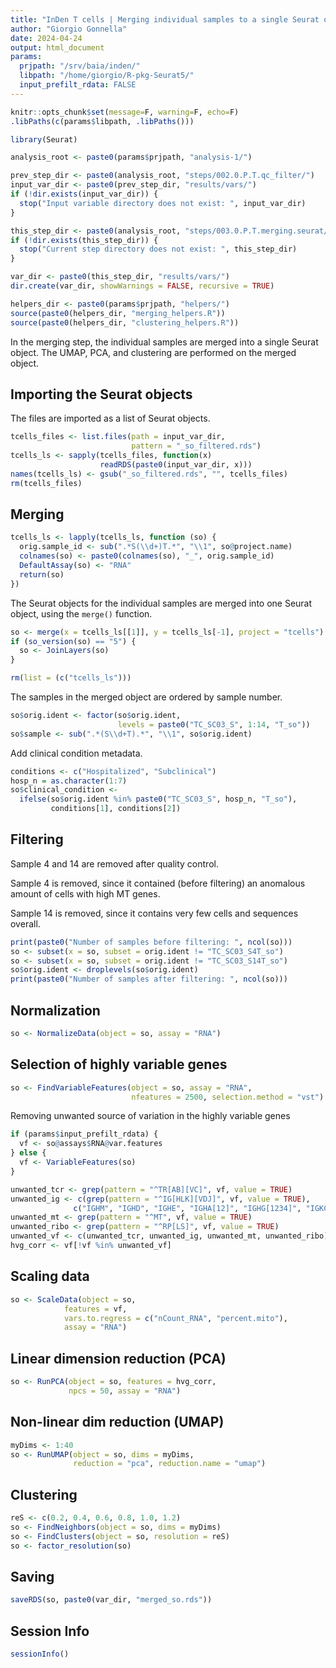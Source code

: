 ```yaml
---
title: "InDen T cells | Merging individual samples to a single Seurat object"
author: "Giorgio Gonnella"
date: 2024-04-24
output: html_document
params:
  prjpath: "/srv/baia/inden/"
  libpath: "/home/giorgio/R-pkg-Seurat5/"
  input_prefilt_rdata: FALSE
---
```


```r
knitr::opts_chunk$set(message=F, warning=F, echo=F)
.libPaths(c(params$libpath, .libPaths()))

library(Seurat)

analysis_root <- paste0(params$prjpath, "analysis-1/")

prev_step_dir <- paste0(analysis_root, "steps/002.0.P.T.qc_filter/")
input_var_dir <- paste0(prev_step_dir, "results/vars/")
if (!dir.exists(input_var_dir)) {
  stop("Input variable directory does not exist: ", input_var_dir)
}

this_step_dir <- paste0(analysis_root, "steps/003.0.P.T.merging.seurat/")
if (!dir.exists(this_step_dir)) {
  stop("Current step directory does not exist: ", this_step_dir)
}

var_dir <- paste0(this_step_dir, "results/vars/")
dir.create(var_dir, showWarnings = FALSE, recursive = TRUE)

helpers_dir <- paste0(params$prjpath, "helpers/")
source(paste0(helpers_dir, "merging_helpers.R"))
source(paste0(helpers_dir, "clustering_helpers.R"))
```

In the merging step, the individual samples are merged into a single
Seurat object. The UMAP, PCA, and clustering are performed on the merged
object.

## Importing the Seurat objects

The files are imported as a list of Seurat objects.

```r
tcells_files <- list.files(path = input_var_dir,
                           pattern = "_so_filtered.rds")
tcells_ls <- sapply(tcells_files, function(x)
                    readRDS(paste0(input_var_dir, x)))
names(tcells_ls) <- gsub("_so_filtered.rds", "", tcells_files)
rm(tcells_files)
```

## Merging

```r
tcells_ls <- lapply(tcells_ls, function (so) {
  orig.sample_id <- sub(".*S(\\d+)T.*", "\\1", so@project.name)
  colnames(so) <- paste0(colnames(so), "_", orig.sample_id)
  DefaultAssay(so) <- "RNA"
  return(so)
})
```

The Seurat objects for the individual samples are merged
into one Seurat object, using the `merge()` function.

```r
so <- merge(x = tcells_ls[[1]], y = tcells_ls[-1], project = "tcells")
if (so_version(so) == "5") {
  so <- JoinLayers(so)
}

rm(list = (c("tcells_ls")))
```

The samples in the merged object are ordered by sample number.

```r
so$orig.ident <- factor(so$orig.ident,
                        levels = paste0("TC_SC03_S", 1:14, "T_so"))
so$sample <- sub(".*(S\\d+T).*", "\\1", so$orig.ident)
```

Add clinical condition metadata.

```r
conditions <- c("Hospitalized", "Subclinical")
hosp_n = as.character(1:7)
so$clinical_condition <-
  ifelse(so$orig.ident %in% paste0("TC_SC03_S", hosp_n, "T_so"),
         conditions[1], conditions[2])
```

## Filtering

Sample 4 and 14 are removed after quality control.

Sample 4 is removed, since it contained (before filtering) an anomalous amount
of cells with high MT genes.

Sample 14 is removed, since it contains very few cells and sequences overall.

```r
print(paste0("Number of samples before filtering: ", ncol(so)))
so <- subset(x = so, subset = orig.ident != "TC_SC03_S4T_so")
so <- subset(x = so, subset = orig.ident != "TC_SC03_S14T_so")
so$orig.ident <- droplevels(so$orig.ident)
print(paste0("Number of samples after filtering: ", ncol(so)))
```

## Normalization

```r
so <- NormalizeData(object = so, assay = "RNA")
```

## Selection of highly variable genes

```r
so <- FindVariableFeatures(object = so, assay = "RNA",
                           nfeatures = 2500, selection.method = "vst")
```

Removing unwanted source of variation in the highly variable genes

```r
if (params$input_prefilt_rdata) {
  vf <- so@assays$RNA@var.features
} else {
  vf <- VariableFeatures(so)
}

unwanted_tcr <- grep(pattern = "^TR[AB][VC]", vf, value = TRUE)
unwanted_ig <- c(grep(pattern = "^IG[HLK][VDJ]", vf, value = TRUE),
              c("IGHM", "IGHD", "IGHE", "IGHA[12]", "IGHG[1234]", "IGKC", "IGLC[1234567]", "AC233755.1"))
unwanted_mt <- grep(pattern = "^MT", vf, value = TRUE)
unwanted_ribo <- grep(pattern = "^RP[LS]", vf, value = TRUE)
unwanted_vf <- c(unwanted_tcr, unwanted_ig, unwanted_mt, unwanted_ribo)
hvg_corr <- vf[!vf %in% unwanted_vf]
```

## Scaling data

```r
so <- ScaleData(object = so,
            features = vf,
            vars.to.regress = c("nCount_RNA", "percent.mito"),
            assay = "RNA")
```

## Linear dimension reduction (PCA)

```r
so <- RunPCA(object = so, features = hvg_corr,
             npcs = 50, assay = "RNA")
```

## Non-linear dim reduction (UMAP)

```r
myDims <- 1:40
so <- RunUMAP(object = so, dims = myDims,
              reduction = "pca", reduction.name = "umap")
```

## Clustering

```r
reS <- c(0.2, 0.4, 0.6, 0.8, 1.0, 1.2)
so <- FindNeighbors(object = so, dims = myDims)
so <- FindClusters(object = so, resolution = reS)
so <- factor_resolution(so)
```

## Saving

```r
saveRDS(so, paste0(var_dir, "merged_so.rds"))
```

## Session Info

```r
sessionInfo()
```
